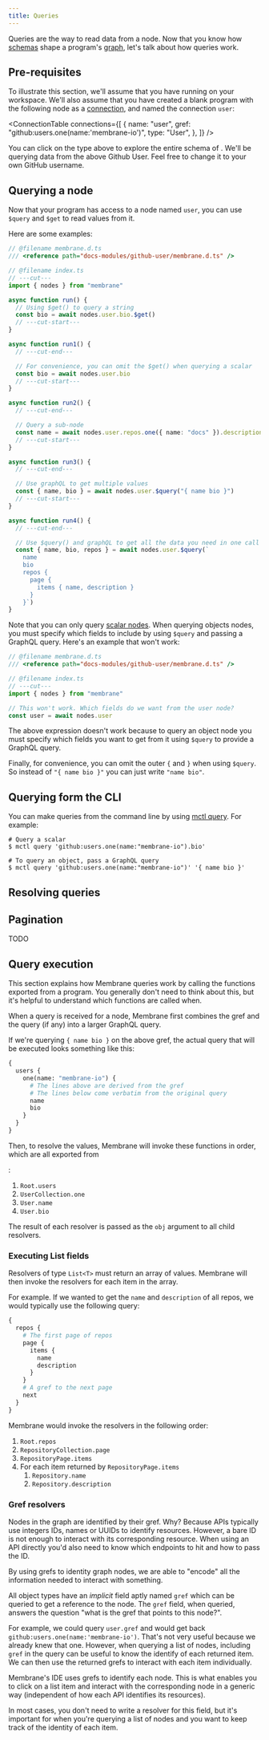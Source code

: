 ```yaml
---
title: Queries
---
```



Queries are the way to read data from a node. Now that you know how
[schemas](/concepts/schema) shape a program's [graph](/concepts/the-graph),
let's talk about how queries work.

## Pre-requisites

To illustrate this section, we'll assume that you have <Package name="github" />
running on your workspace. We'll also assume that you have created a blank
program with the following node as a [connection](/concepts/connections), and
named the connection `user`:

<ConnectionTable
  connections={[
    {
      name: "user",
      gref: "github:users.one(name:'membrane-io')",
      type: "User",
    },
  ]}
/>

You can click on the type above to explore the entire schema of <Package name="github" />.
We'll be querying data from the above Github User. Feel free to change it to
your own GitHub username.

## Querying a node

Now that your program has access to a node named `user`, you can use `$query`
and `$get` to read values from it.

Here are some examples:

```ts twoslash /= (await.*)/
// @filename membrane.d.ts
/// <reference path="docs-modules/github-user/membrane.d.ts" />

// @filename index.ts
// ---cut---
import { nodes } from "membrane"

async function run() {
  // Using $get() to query a string
  const bio = await nodes.user.bio.$get()
  // ---cut-start---
}

async function run1() {
  // ---cut-end---

  // For convenience, you can omit the $get() when querying a scalar
  const bio = await nodes.user.bio
  // ---cut-start---
}

async function run2() {
  // ---cut-end---

  // Query a sub-node
  const name = await nodes.user.repos.one({ name: "docs" }).description
  // ---cut-start---
}

async function run3() {
  // ---cut-end---

  // Use graphQL to get multiple values
  const { name, bio } = await nodes.user.$query("{ name bio }")
  // ---cut-start---
}

async function run4() {
  // ---cut-end---

  // Use $query() and graphQL to get all the data you need in one call
  const { name, bio, repos } = await nodes.user.$query(`
    name
    bio
    repos {
      page {
        items { name, description }
      }
    }`)
}
```

Note that you can only query
[scalar nodes](/concepts/schema#scalars-primitive-types). When querying objects
nodes, you must specify which fields to include by using `$query` and passing a
GraphQL query. Here's an example that won't work:

```ts twoslash "await nodes.user"
// @filename membrane.d.ts
/// <reference path="docs-modules/github-user/membrane.d.ts" />

// @filename index.ts
// ---cut---
import { nodes } from "membrane"

// This won't work. Which fields do we want from the user node?
const user = await nodes.user
```

The above expression doesn't work because to query an object node you must
specify which fields you want to get from it using `$query` to provide a GraphQL
query.

Finally, for convenience, you can omit the outer `{` and `}` when using
`$query`. So instead of `"{ name bio }"` you can just write `"name bio"`.

## Querying form the CLI

You can make queries from the command line by using
[mctl query](/reference/cli#query). For example:

```shellsession
# Query a scalar
$ mctl query 'github:users.one(name:"membrane-io").bio'

# To query an object, pass a GraphQL query
$ mctl query 'github:users.one(name:"membrane-io")' '{ name bio }'
```

## Resolving queries

## Pagination

TODO

## Query execution

This section explains how Membrane queries work by calling the functions
exported from a program. You generally don't need to think about this, but it's
helpful to understand which functions are called when.

When a query is received for a node, Membrane first combines the gref and the
query (if any) into a larger GraphQL query.

If we're querying `{ name bio }` on the above gref, the actual query that will
be executed looks something like this:

```graphql
{
  users {
    one(name: "membrane-io") {
      # The lines above are derived from the gref
      # The lines below come verbatim from the original query
      name
      bio
    }
  }
}
```

Then, to resolve the values, Membrane will invoke these functions in order,
which are all exported from

<Package name="github" />:

1. `Root.users`
2. `UserCollection.one`
3. `User.name`
4. `User.bio`

The result of each resolver is passed as the `obj` argument to all child
resolvers.

### Executing List fields

Resolvers of type `List<T>` must return an array of values. Membrane will then
invoke the resolvers for each item in the array.

For example. If we wanted to get the `name` and `description` of all repos, we
would typically use the following query:

```graphql
{
  repos {
    # The first page of repos
    page {
      items {
        name
        description
      }
    }
    # A gref to the next page
    next
  }
}
```

Membrane would invoke the resolvers in the following order:

1. `Root.repos`
2. `RepositoryCollection.page`
3. `RepositoryPage.items`
4. For each item returned by `RepositoryPage.items`
   1. `Repository.name`
   1. `Repository.description`

### Gref resolvers

Nodes in the graph are identified by their gref. Why? Because APIs typically use
integers IDs, names or UUIDs to identify resources. However, a bare ID is not
enough to interact with its corresponding resource. When using an API directly
you'd also need to know which endpoints to hit and how to pass the ID.

By using grefs to identity graph nodes, we are able to "encode" all the
information needed to interact with something.

All object types have an _implicit_ field aptly named `gref` which can be
queried to get a reference to the node. The `gref` field, when queried, answers
the question "what is the gref that points to this node?".

For example, we could query `user.gref` and would get back
`github:users.one(name:'membrane-io')`. That's not very useful because we
already knew that one. However, when querying a list of nodes, including `gref`
in the query can be useful to know the identify of each returned item. We can
then use the returned grefs to interact with each item individually.

Membrane's IDE uses grefs to identify each node. This is what enables you to
click on a list item and interact with the corresponding node in a generic way
(independent of how each API identifies its resources).

In most cases, you don't need to write a resolver for this field, but it's
important for when you're querying a list of nodes and you want to keep track of
the identity of each item.
